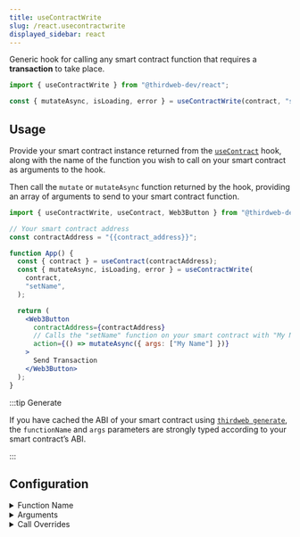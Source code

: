 ```yaml
---
title: useContractWrite
slug: /react.usecontractwrite
displayed_sidebar: react
---
```



Generic hook for calling any smart contract function that requires a **transaction** to take place.

```jsx
import { useContractWrite } from "@thirdweb-dev/react";

const { mutateAsync, isLoading, error } = useContractWrite(contract, "setName");
```

## Usage

Provide your smart contract instance returned from the [`useContract`](/react/react.usecontract) hook, along
with the name of the function you wish to call on your smart contract as arguments to the hook.

Then call the `mutate` or `mutateAsync` function returned by the hook, providing an array of arguments
to send to your smart contract function.

```jsx
import { useContractWrite, useContract, Web3Button } from "@thirdweb-dev/react";

// Your smart contract address
const contractAddress = "{{contract_address}}";

function App() {
  const { contract } = useContract(contractAddress);
  const { mutateAsync, isLoading, error } = useContractWrite(
    contract,
    "setName",
  );

  return (
    <Web3Button
      contractAddress={contractAddress}
      // Calls the "setName" function on your smart contract with "My Name" as the first argument
      action={() => mutateAsync({ args: ["My Name"] })}
    >
      Send Transaction
    </Web3Button>
  );
}
```

:::tip Generate

If you have cached the ABI of your smart contract using [`thirdweb generate`](/cli/generate),
the `functionName` and `args` parameters are strongly typed according to your smart contract&rsquo;s ABI.

:::

## Configuration

<details>
  <summary>Function Name</summary>
  <div>

### Function Name

Provide the name of the contract function as the second argument.

For example, if your smart contract has a function called `setName`,
you would provide `setName` as the second argument to the hook.

```jsx
import { useContractWrite, useContract, Web3Button } from "@thirdweb-dev/react";

// Your smart contract address
const contractAddress = "{{contract_address}}";

function App() {
  const { contract } = useContract(contractAddress);
  const { mutateAsync, isLoading, error } = useContractWrite(
    contract,
    // highlight-start
    "setName",
    // highlight-end
  );

  return (
    <Web3Button
      contractAddress={contractAddress}
      action={() => mutateAsync(["My Name"])}
    >
      Send Transaction
    </Web3Button>
  );
}
```

</div>
</details>

<details>
  <summary>Arguments</summary>
  <div>

### Arguments

If your smart contract function requires arguments, you can provide them as arguments
**in the `mutate` or `mutateAsync` function** that is returned by the hook.

For example, if your smart contract has a function called `setName` that requires a string as an argument,
you would provide `["My Name"]` as the arguments to the `mutate` or `mutateAsync` function.

If you provide too many or too few arguments, the `error` property will be populated with an error message.

If your function has no arguments, provide an empty array.

```jsx
import { useContractWrite, useContract, Web3Button } from "@thirdweb-dev/react";

// Your smart contract address
const contractAddress = "{{contract_address}}";

function App() {
  const { contract } = useContract(contractAddress);
  const { mutateAsync, isLoading, error } = useContractWrite(
    contract,
    "setName",
  );

  return (
    <Web3Button
      contractAddress={contractAddress}
      action={() =>
        mutateAsync(
          // highlight-start
          // Place your arguments here in an array, in the same order as your smart contract function
          ["My Name"],
          // highlight-end
        )
      }
    >
      Send Transaction
    </Web3Button>
  );
}
```

</div>
</details>

<details>
  <summary>Call Overrides</summary>
  <div>

### Call Overrides (optional)

Override the default transaction options by providing an `overrides` object as the final argument in your
arguments array.

```jsx
import { useContractWrite, useContract, Web3Button } from "@thirdweb-dev/react";
import { ethers } from "ethers";

// Your smart contract address
const contractAddress = "{{contract_address}}";

function App() {
  const { contract } = useContract(contractAddress);
  const { mutateAsync, isLoading, error } = useContractWrite(
    contract,
    "setName",
  );

  return (
    <Web3Button
      contractAddress={contractAddress}
      action={() =>
        mutateAsync([
          "My Name",
          // highlight-start
          {
            gasLimit: 1000000, // override default gas limit
            value: ethers.utils.parseEther("0.1"), // send 0.1 ether with the contract call
          },
          // highlight-end
        ])
      }
    >
      Send Transaction
    </Web3Button>
  );
}

export default App;
```

</div>
</details>
